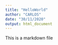 ```yaml
---
title: "HelloWorld"
author: "CARLOS"
date: "30/11/2020"
output: html_document
---
```


This is a markdown file